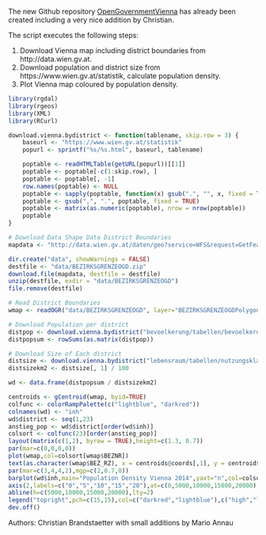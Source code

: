 The new Github repository [OpenGovernmentVienna](https://github.com/ViennaR/OpenGovernmentVienna) has already been created including a very nice addition by Christian.

The script executes the following steps:

1. Download Vienna map including district boundaries from http://data.wien.gv.at.
2. Download population and district size from https://www.wien.gv.at/statistik, calculate population density.
3. Plot Vienna map coloured by population density.

```r
library(rgdal) 
library(rgeos) 
library(XML)
library(RCurl)

download.vienna.bydistrict <- function(tablename, skip.row = 3) {
	baseurl <- "https://www.wien.gv.at/statistik"
	popurl <- sprintf("%s/%s.html", baseurl, tablename)

	poptable <- readHTMLTable(getURL(popurl))[[1]]
	poptable <- poptable[-c(1:skip.row), ]
	poptable <- poptable[, -1]
	row.names(poptable) <- NULL
	poptable <- sapply(poptable, function(x) gsub(".", "", x, fixed = TRUE))
	poptable <- gsub(",", ".", poptable, fixed = TRUE)
	poptable <- matrix(as.numeric(poptable), nrow = nrow(poptable))
	poptable
}

# Download Data Shape Data District Boundaries
mapdata <- "http://data.wien.gv.at/daten/geo?service=WFS&request=GetFeature&version=1.1.0&typeName=ogdwien:BEZIRKSGRENZEOGD&srsName=EPSG:4326&outputFormat=shape-zip"

dir.create("data", showWarnings = FALSE)
destfile <- "data/BEZIRKSGRENZEOGD.zip"
download.file(mapdata, destfile = destfile)
unzip(destfile, exdir = "data/BEZIRKSGRENZEOGD")
file.remove(destfile)

# Read District Boundaries
wmap <- readOGR("data/BEZIRKSGRENZEOGD", layer="BEZIRKSGRENZEOGDPolygon") 

# Download Population per district
distpop <- download.vienna.bydistrict("bevoelkerung/tabellen/bevoelkerung-alter-geschl-bez")
distpopsum <- rowSums(as.matrix(distpop))

# Download Size of Each district
distsize <- download.vienna.bydistrict("lebensraum/tabellen/nutzungsklassen-bez", skip.row = 2)
distsizekm2 <- distsize[, 1] / 100

wd <- data.frame(distpopsum / distsizekm2)

centroids <- gCentroid(wmap, byid=TRUE) 
colfunc <- colorRampPalette(c("lightblue", "darkred")) 
colnames(wd) <- "inh" 
wd$district <- seq(1,23) 
anstieg_pop <- wd$district[order(wd$inh)] 
colsort <- colfunc(23)[order(anstieg_pop)] 
layout(matrix(c(1,2), byrow = TRUE),height=c(1.3, 0.7)) 
par(mar=c(0,0,0,0)) 
plot(wmap,col=colsort[wmap$BEZNR]) 
text(as.character(wmap$BEZ_RZ), x = centroids@coords[,1], y = centroids@coords[,2],cex=0.8) 
par(mar=c(3,4,4,2),mgp=c(2,0.7,0)) 
barplot(wd$inh,main="Population Density Vienna 2014",yaxt="n",col=colsort,xlab="District",beside=T, ylab=expression(paste("1.000 Inhabitants km"^-2)),names.arg=as.roman(wd$district),las=2) 
axis(2,labels=c("0","5","10","15","20"),at=c(0,5000,10000,15000,20000),las=1) 
abline(h=c(5000,10000,15000,20000),lty=2) 
legend("topright",pch=c(15,15),col=c("darkred","lightblue"),c("high","low"),bg="white") 
dev.off()
```

Authors: Christian Brandstaetter with small additions by Mario Annau
